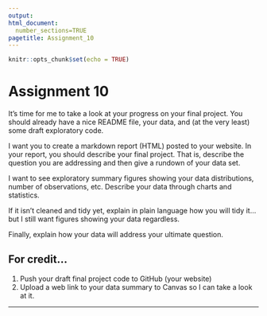 ---
output: 
html_document:
  number_sections=TRUE
pagetitle: Assignment_10
---


```{r setup, include=FALSE}
knitr::opts_chunk$set(echo = TRUE)
```

# **Assignment 10**

It's time for me to take a look at your progress on your final project. You should already have a nice README file, your data, and (at the very least) some draft exploratory code.


I want you to create a markdown report (HTML) posted to your website. In your report, you should describe your final project. That is, describe the question you are addressing and then give a rundown of your data set.

I want to see exploratory summary figures showing your data distributions, number of observations, etc. Describe your data through charts and statistics.

If it isn't cleaned and tidy yet, explain in plain language how you will tidy it...but I still want figures showing your data regardless.

Finally, explain how your data will address your ultimate question.



## **For credit...**

1.  Push your draft final project code to GitHub (your website)
2.  Upload a web link to your data summary to Canvas so I can take a look at it.

____________

<br/><br/><br/><br/>